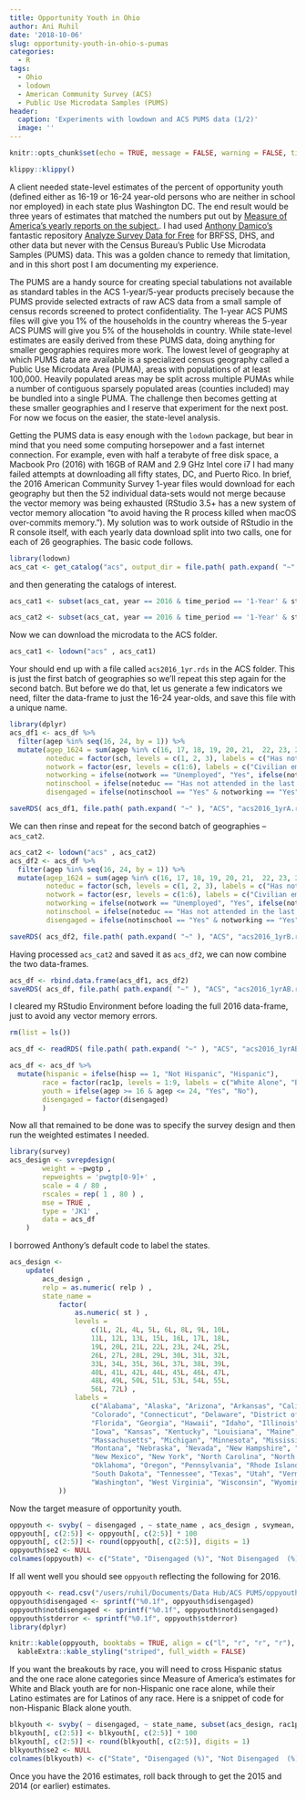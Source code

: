 ```yaml
---
title: Opportunity Youth in Ohio
author: Ani Ruhil
date: '2018-10-06'
slug: opportunity-youth-in-ohio-s-pumas
categories:
  - R
tags:
  - Ohio
  - lodown
  - American Community Survey (ACS)
  - Public Use Microdata Samples (PUMS)
header:
  caption: 'Experiments with lowdown and ACS PUMS data (1/2)'
  image: ''
---
```


```r
knitr::opts_chunk$set(echo = TRUE, message = FALSE, warning = FALSE, tidy = TRUE)
```

```r
klippy::klippy()
```

A client needed state-level estimates of the percent of opportunity youth (defined either as 16-19 or 16-24 year-old persons who are neither in school nor employed) in each state plus Washington DC. The end result would be three years of estimates that matched the numbers put out by [Measure of America's yearly reports on the subject.](http://www.measureofamerica.org/disconnected-youth/). I had used [Anthony Damico's](http://ajdamico.com/) fantastic repository [Analyze Survey Data for Free](http://asdfree.com) for BRFSS, DHS, and other data but never with the Census Bureau's Public Use Microdata Samples (PUMS) data. This was a golden chance to remedy that limitation, and in this short post I am documenting my experience. 

The PUMS are a handy source for creating special tabulations not available as standard tables in the ACS 1-year/5-year products precisely because the PUMS provide selected extracts of raw ACS data from a small sample of census records screened to protect confidentiality. The 1-year ACS PUMS files will give you 1% of the households in the country whereas the 5-year ACS PUMS will give you 5% of the households in country. While state-level estimates are easily derived from these PUMS data, doing anything for smaller geographies requires more work. The lowest level of geography at which PUMS data are available is a specialized census geography called a Public Use Microdata Area (PUMA), areas with populations of at least 100,000. Heavily populated areas may be split across multiple PUMAs while a number of contiguous sparsely populated areas (counties included) may be bundled into a single PUMA. The challenge then becomes getting at these smaller geographies and I reserve that experiment for the next post. For now we focus on the easier, the state-level analysis. 

Getting the PUMS data is easy enough with the `lodown` package, but bear in mind that you need some computing horsepower and a fast internet connection.  For example, even with half a terabyte of free disk space, a Macbook Pro (2016) with 16GB of RAM and 2.9 GHz Intel core i7 I had many failed attempts at downloading all fifty states, DC, and Puerto Rico. In brief, the 2016 American Community Survey 1-year files would download for each geography but then the 52 individual data-sets would not merge because the vector memory was being exhausted (RStudio 3.5+ has a new system of vector memory allocation "to avoid having the R process killed when macOS over-commits memory."). My solution was to work  outside of RStudio in the R console itself, with each yearly data download split into two calls, one for each of 26 geographies. The basic code follows.  

```r
library(lodown)
acs_cat <- get_catalog("acs", output_dir = file.path( path.expand( "~" ), "ACS"))
```

and then generating the catalogs of interest. 

```r
acs_cat1 <- subset(acs_cat, year == 2016 & time_period == '1-Year' & stateab %in% c("ak", "al", "ar", "az", "ca", "co", "ct", "dc", "de", "fl", "ga", "hi", "ia", "id", "il", "in", "ks", "ky", "la", "ma", "md", "me", "mi", "mn", "mo", "ms"))

acs_cat2 <- subset(acs_cat, year == 2016 & time_period == '1-Year' & stateab %in% c("mt", "nc", "nd", "ne", "nh", "nj", "nm", "nv", "ny", "oh", "ok", "or", "pa", "pr", "ri", "sc", "sd", "tn", "tx", "ut", "va", "vt", "wa", "wi", "wv", "wy"))
```

Now we can download the microdata to the ACS folder. 

```r
acs_cat1 <- lodown("acs" , acs_cat1)
```

Your should end up with a file called `acs2016_1yr.rds` in the ACS folder. This is just the first batch of geographies so we'll repeat this step again for the second batch. But before we do that, let us generate a few indicators we need, filter the data-frame to just the 16-24 year-olds, and save this file with a unique name. 

```r
library(dplyr)
acs_df1 <- acs_df %>% 
  filter(agep %in% seq(16, 24, by = 1)) %>% 
  mutate(agep_1624 = sum(agep %in% c(16, 17, 18, 19, 20, 21,  22, 23, 24)), 
         noteduc = factor(sch, levels = c(1, 2, 3), labels = c("Has not attended in the last 3 months", "Public School/College", "Private School/College or Homeschool")),
         notwork = factor(esr, levels = c(1:6), labels = c("Civilian employed, at work", "Civilian employed, with a job but not at work", "Unemployed", "Armed forces, at work", "Armed forces, with a job but not at work", "Not in labor force")), 
         notworking = ifelse(notwork == "Unemployed", "Yes", ifelse(notwork == "Not in labor force", "Yes", "No")),
         notinschool = ifelse(noteduc == "Has not attended in the last 3 months", "Yes", "No"), 
         disengaged = ifelse(notinschool == "Yes" & notworking == "Yes", "Disengaged", "Not Disengaged"))

saveRDS( acs_df1, file.path( path.expand( "~" ), "ACS", "acs2016_1yrA.rds") )
```

We can then rinse and repeat for the second batch of geographies -- `acs_cat2`. 

```r
acs_cat2 <- lodown("acs" , acs_cat2)
acs_df2 <- acs_df %>% 
  filter(agep %in% seq(16, 24, by = 1)) %>% 
  mutate(agep_1624 = sum(agep %in% c(16, 17, 18, 19, 20, 21,  22, 23, 24)), 
         noteduc = factor(sch, levels = c(1, 2, 3), labels = c("Has not attended in the last 3 months", "Public School/College", "Private School/College or Homeschool")),
         notwork = factor(esr, levels = c(1:6), labels = c("Civilian employed, at work", "Civilian employed, with a job but not at work", "Unemployed", "Armed forces, at work", "Armed forces, with a job but not at work", "Not in labor force")), 
         notworking = ifelse(notwork == "Unemployed", "Yes", ifelse(notwork == "Not in labor force", "Yes", "No")),
         notinschool = ifelse(noteduc == "Has not attended in the last 3 months", "Yes", "No"), 
         disengaged = ifelse(notinschool == "Yes" & notworking == "Yes", "Disengaged", "Not Disengaged"))

saveRDS( acs_df2, file.path( path.expand( "~" ), "ACS", "acs2016_1yrB.rds") )
```

Having processed `acs_cat2` and saved it as `acs_df2`, we can now combine the two data-frames. 

```r
acs_df <- rbind.data.frame(acs_df1, acs_df2) 
saveRDS( acs_df, file.path( path.expand( "~" ), "ACS", "acs2016_1yrAB.rds") )
```

I cleared my RStudio Environment before loading the full 2016 data-frame, just to avoid any vector memory errors. 

```r
rm(list = ls())

acs_df <- readRDS( file.path( path.expand( "~" ), "ACS", "acs2016_1yrAB.rds") )

acs_df <- acs_df %>% 
  mutate(hispanic = ifelse(hisp == 1, "Not Hispanic", "Hispanic"),
        race = factor(rac1p, levels = 1:9, labels = c("White Alone", "Black or African American Alone", "American Indian Alone", "Alaska Native Alone", "American Indian and Alaska Native", "Asian Alone", "Native Hawaiian and Other Pacific Islander Alone", "Some Other Race Alone", "Two or More Races")),
        youth = ifelse(agep >= 16 & agep <= 24, "Yes", "No"),
        disengaged = factor(disengaged)
        )
```

Now all that remained to be done was to specify the survey design and then run the weighted estimates I needed. 

```r
library(survey)
acs_design <- svrepdesign(
        weight = ~pwgtp ,
        repweights = 'pwgtp[0-9]+' ,
        scale = 4 / 80 ,
        rscales = rep( 1 , 80 ) ,
        mse = TRUE ,
        type = 'JK1' ,
        data = acs_df
    )
``` 

I borrowed Anthony's default code to label the states.

```r
acs_design <-
    update(
        acs_design ,
        relp = as.numeric( relp ) ,
        state_name =
            factor(
                as.numeric( st ) ,
                levels = 
                    c(1L, 2L, 4L, 5L, 6L, 8L, 9L, 10L, 
                    11L, 12L, 13L, 15L, 16L, 17L, 18L, 
                    19L, 20L, 21L, 22L, 23L, 24L, 25L, 
                    26L, 27L, 28L, 29L, 30L, 31L, 32L, 
                    33L, 34L, 35L, 36L, 37L, 38L, 39L, 
                    40L, 41L, 42L, 44L, 45L, 46L, 47L, 
                    48L, 49L, 50L, 51L, 53L, 54L, 55L, 
                    56L, 72L) ,
                labels =
                    c("Alabama", "Alaska", "Arizona", "Arkansas", "California", 
                    "Colorado", "Connecticut", "Delaware", "District of Columbia", 
                    "Florida", "Georgia", "Hawaii", "Idaho", "Illinois", "Indiana", 
                    "Iowa", "Kansas", "Kentucky", "Louisiana", "Maine", "Maryland", 
                    "Massachusetts", "Michigan", "Minnesota", "Mississippi", "Missouri", 
                    "Montana", "Nebraska", "Nevada", "New Hampshire", "New Jersey", 
                    "New Mexico", "New York", "North Carolina", "North Dakota", "Ohio", 
                    "Oklahoma", "Oregon", "Pennsylvania", "Rhode Island", "South Carolina", 
                    "South Dakota", "Tennessee", "Texas", "Utah", "Vermont", "Virginia", 
                    "Washington", "West Virginia", "Wisconsin", "Wyoming", "Puerto Rico")
            ))
```

Now the target measure of opportunity youth. 

```r
oppyouth <- svyby( ~ disengaged , ~ state_name , acs_design , svymean, na.rm = TRUE)
oppyouth[, c(2:5)] <- oppyouth[, c(2:5)] * 100 
oppyouth[, c(2:5)] <- round(oppyouth[, c(2:5)], digits = 1)
oppyouth$se2 <- NULL
colnames(oppyouth) <- c("State", "Disengaged (%)", "Not Disengaged  (%)", "Standard Error (%)")
```

If all went well you should see `oppyouth` reflecting the following for 2016. 

```r
oppyouth <- read.csv("/users/ruhil/Documents/Data Hub/ACS PUMS/oppyouth_2016.csv")
oppyouth$disengaged <- sprintf("%0.1f", oppyouth$disengaged)
oppyouth$notdisengaged <- sprintf("%0.1f", oppyouth$notdisengaged)
oppyouth$stderror <- sprintf("%0.1f", oppyouth$stderror)
library(dplyr)
```

```r
knitr::kable(oppyouth, booktabs = TRUE, align = c("l", "r", "r", "r"), caption = "Percent Disengaged Youth (16-24 year-olds) by State", row.names = FALSE, col.names = c("State", "Disengaged (%)", "Not Disengaged  (%)", "Standard Error (%)"), "html") %>% 
  kableExtra::kable_styling("striped", full_width = FALSE)
```

If you want the breakouts by race, you will need to cross Hispanic status and the one race alone categories since Measure of America's estimates for White and Black youth are for non-Hispanic one race alone, while their Latino estimates are for Latinos of any race. Here is a snippet of code for non-Hispanic Black alone youth. 

```r
blkyouth <- svyby( ~ disengaged, ~ state_name, subset(acs_design, rac1p == "2" & hisp == "01") , svymean, na.rm = TRUE)
blkyouth[, c(2:5)] <- blkyouth[, c(2:5)] * 100 
blkyouth[, c(2:5)] <- round(blkyouth[, c(2:5)], digits = 1)
blkyouth$se2 <- NULL
colnames(blkyouth) <- c("State", "Disengaged (%)", "Not Disengaged  (%)", "Standard Error (%)")
```

Once you have the 2016 estimates, roll back through to get the 2015 and 2014 (or earlier) estimates. 


